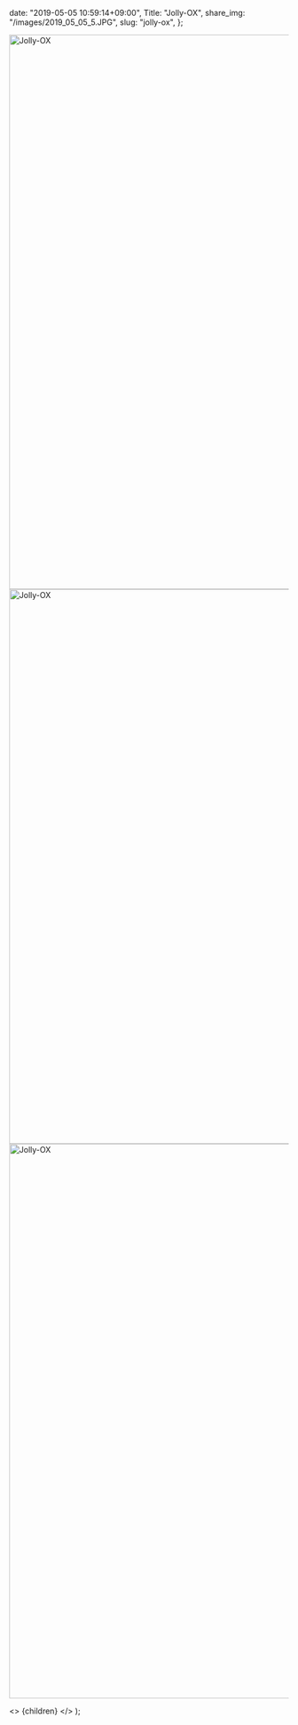
  date: "2019-05-05 10:59:14+09:00",
  Title: "Jolly-OX",
  share_img: "/images/2019_05_05_5.JPG",
  slug: "jolly-ox",
};

<img src="/images/2019_05_05_4.JPG" alt="Jolly-OX" width="1500" height="1000" className="bg-gradient-to-r from-neutral-200 to-slate-200" />

<img src="/images/2019_05_05_5.JPG" alt="Jolly-OX" width="1500" height="1000" className="bg-gradient-to-r from-neutral-200 to-slate-200" />

<img src="/images/2019_05_05_6.JPG" alt="Jolly-OX" width="1500" height="1000" loading="lazy" className="bg-gradient-to-r from-neutral-200 to-slate-200" />

  <>
    <Head>
      <title>{meta.Title} | 異郷好実</title>
    </Head>
    <PostLayout meta={meta}>{children}</PostLayout>
  </>
);
